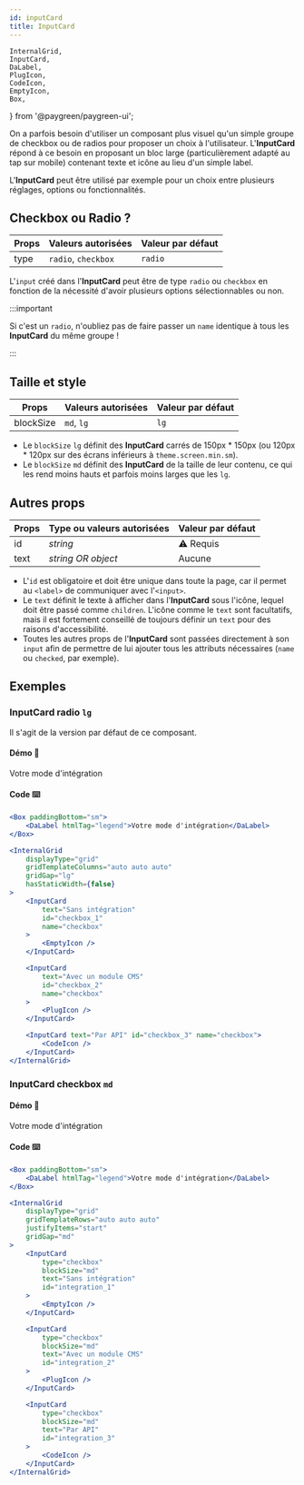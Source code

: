 ```yaml
---
id: inputCard
title: InputCard
---
```


    InternalGrid,
    InputCard,
    DaLabel,
    PlugIcon,
    CodeIcon,
    EmptyIcon,
    Box,
} from '@paygreen/paygreen-ui';

On a parfois besoin d'utiliser un composant plus visuel qu'un simple groupe de checkbox ou de radios pour proposer un choix à l'utilisateur. L'**InputCard** répond à ce besoin en proposant un bloc large (particulièrement adapté au tap sur mobile) contenant texte et icône au lieu d'un simple label.

L'**InputCard** peut être utilisé par exemple pour un choix entre plusieurs réglages, options ou fonctionnalités.

## Checkbox ou Radio ?

| Props | Valeurs autorisées  | Valeur par défaut |
| ----- | ------------------- | ----------------- |
| type  | `radio`, `checkbox` | `radio`           |

L'`input` créé dans l'**InputCard** peut être de type `radio` ou `checkbox` en fonction de la nécessité d'avoir plusieurs options sélectionnables ou non.

:::important

Si c'est un `radio`, n'oubliez pas de faire passer un `name` identique à tous les **InputCard** du même groupe&nbsp;!

:::

## Taille et style

| Props     | Valeurs autorisées | Valeur par défaut |
| --------- | ------------------ | ----------------- |
| blockSize | `md`, `lg`         | `lg`              |

-   Le `blockSize` `lg` définit des **InputCard** carrés de 150px \* 150px (ou 120px \* 120px sur des écrans inférieurs à `theme.screen.min.sm`).
-   Le `blockSize` `md` définit des **InputCard** de la taille de leur contenu, ce qui les rend moins hauts et parfois moins larges que les `lg`.

## Autres props

| Props | Type ou valeurs autorisées | Valeur par défaut |
| ----- | -------------------------- | ----------------- |
| id    | _string_                   | ⚠️ Requis         |
| text  | _string OR object_         | Aucune            |

-   L'`id` est obligatoire et doit être unique dans toute la page, car il permet au `<label>` de communiquer avec l'`<input>`.
-   Le `text` définit le texte à afficher dans l'**InputCard** sous l'icône, lequel doit être passé comme `children`. L'icône comme le `text` sont facultatifs, mais il est fortement conseillé de toujours définir un `text` pour des raisons d'accessibilité.
-   Toutes les autres props de l'**InputCard** sont passées directement à son `input` afin de permettre de lui ajouter tous les attributs nécessaires (`name` ou `checked`, par exemple).

## Exemples

### InputCard radio `lg`

Il s'agit de la version par défaut de ce composant.

#### Démo 🎉

<WrapperComponent>
    <Box paddingBottom="sm">
        <DaLabel htmlTag="legend">Votre mode d'intégration</DaLabel>
    </Box>
    <InternalGrid
        displayType="grid"
        gridTemplateColumns="auto auto auto"
        gridGap="lg"
        hasStaticWidth={false}
    >
        <InputCard text="Sans intégration" id="checkbox_1" name="checkbox">
            <EmptyIcon />
        </InputCard>
        <InputCard text="Avec un module CMS" id="checkbox_2" name="checkbox">
            <PlugIcon />
        </InputCard>
        <InputCard text="Par API" id="checkbox_3" name="checkbox">
            <CodeIcon />
        </InputCard>
    </InternalGrid>
</WrapperComponent>

#### Code ⌨️

```jsx
<Box paddingBottom="sm">
    <DaLabel htmlTag="legend">Votre mode d'intégration</DaLabel>
</Box>

<InternalGrid
    displayType="grid"
    gridTemplateColumns="auto auto auto"
    gridGap="lg"
    hasStaticWidth={false}
>
    <InputCard
        text="Sans intégration"
        id="checkbox_1"
        name="checkbox"
    >
        <EmptyIcon />
    </InputCard>

    <InputCard
        text="Avec un module CMS"
        id="checkbox_2"
        name="checkbox"
    >
        <PlugIcon />
    </InputCard>

    <InputCard text="Par API" id="checkbox_3" name="checkbox">
        <CodeIcon />
    </InputCard>
</InternalGrid>
```

### InputCard checkbox `md`

#### Démo 🎉

<WrapperComponent>
    <Box paddingBottom="sm">
        <DaLabel htmlTag="legend">Votre mode d'intégration</DaLabel>
    </Box>
    <InternalGrid
        displayType="grid"
        gridTemplateRows="auto auto auto"
        justifyItems="start"
        gridGap="md"
    >
        <InputCard
            type="checkbox"
            blockSize="md"
            text="Sans intégration"
            id="integration_1"
        >
            <EmptyIcon />
        </InputCard>
        <InputCard
            type="checkbox"
            blockSize="md"
            text="Avec un module CMS"
            id="integration_2"
        >
            <PlugIcon />
        </InputCard>
        <InputCard
            type="checkbox"
            blockSize="md"
            text="Par API"
            id="integration_3"
        >
            <CodeIcon />
        </InputCard>
    </InternalGrid>
</WrapperComponent>

#### Code ⌨️

```jsx
<Box paddingBottom="sm">
    <DaLabel htmlTag="legend">Votre mode d'intégration</DaLabel>
</Box>

<InternalGrid
    displayType="grid"
    gridTemplateRows="auto auto auto"
    justifyItems="start"
    gridGap="md"
>
    <InputCard
        type="checkbox"
        blockSize="md"
        text="Sans intégration"
        id="integration_1"
    >
        <EmptyIcon />
    </InputCard>

    <InputCard
        type="checkbox"
        blockSize="md"
        text="Avec un module CMS"
        id="integration_2"
    >
        <PlugIcon />
    </InputCard>

    <InputCard
        type="checkbox"
        blockSize="md"
        text="Par API"
        id="integration_3"
    >
        <CodeIcon />
    </InputCard>
</InternalGrid>
```
